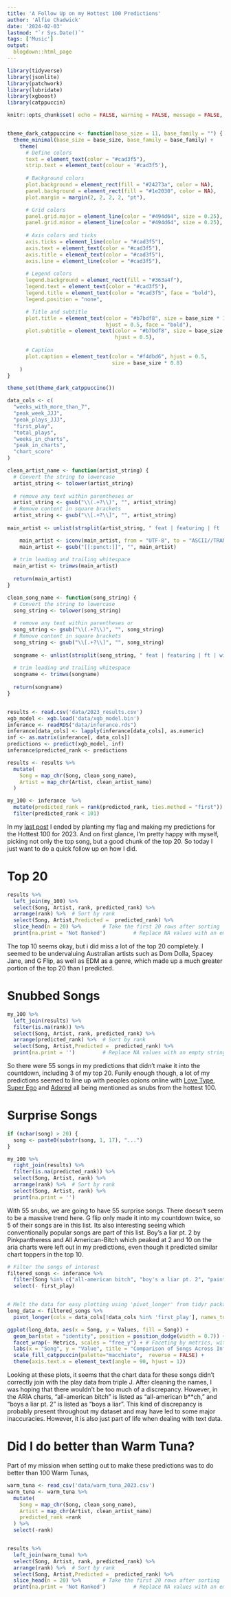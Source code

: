 ```yaml
---
title: 'A Follow Up on my Hottest 100 Predictions'
author: 'Alfie Chadwick'
date: '2024-02-03'
lastmod: "`r Sys.Date()`"
tags: ['Music']
output:
  blogdown::html_page
---
```



```R

library(tidyverse)
library(jsonlite)
library(patchwork)
library(lubridate)
library(xgboost)
library(catppuccin)

knitr::opts_chunk$set( echo = FALSE, warning = FALSE, message = FALSE, cache = TRUE)


theme_dark_catppuccino <- function(base_size = 11, base_family = "") {
  theme_minimal(base_size = base_size, base_family = base_family) +
    theme(
      # Define colors
      text = element_text(color = "#cad3f5"),
      strip.text = element_text(colour = '#cad3f5'),
      
      # Background colors
      plot.background = element_rect(fill = "#24273a", color = NA),
      panel.background = element_rect(fill = "#1e2030", color = NA),
      plot.margin = margin(2, 2, 2, 2, "pt"),

      # Grid colors
      panel.grid.major = element_line(color = "#494d64", size = 0.25),
      panel.grid.minor = element_line(color = "#494d64", size = 0.25),
      
      # Axis colors and ticks
      axis.ticks = element_line(color = "#cad3f5"),
      axis.text = element_text(color = "#cad3f5"),
      axis.title = element_text(color = "#cad3f5"),
      axis.line = element_line(color = "#cad3f5"),
      
      # Legend colors
      legend.background = element_rect(fill = "#363a4f"),
      legend.text = element_text(color = "#cad3f5"),
      legend.title = element_text(color = "#cad3f5", face = "bold"),
      legend.position = "none",

      # Title and subtitle
      plot.title = element_text(color = "#b7bdf8", size = base_size * 1.2, 
                                hjust = 0.5, face = "bold"),
      plot.subtitle = element_text(color = "#b7bdf8", size = base_size * 0.9,
                                   hjust = 0.5),
                                   
      # Caption
      plot.caption = element_text(color = "#f4dbd6", hjust = 0.5, 
                                  size = base_size * 0.8)
    )
}

theme_set(theme_dark_catppuccino())

```

```R

data_cols <- c(
  "weeks_with_more_than_7",
  "peak_week_JJJ",
  "peak_plays_JJJ",
  "first_play",
  "total_plays",
  "weeks_in_charts",
  "peak_in_charts",
  "chart_score"
)

clean_artist_name <- function(artist_string) {
  # Convert the string to lowercase
  artist_string <- tolower(artist_string)
  
  # remove any text within parentheses or 
  artist_string <- gsub("\\(.+?\\)", "", artist_string)
  # Remove content in square brackets
  artist_string <- gsub("\\[.+?\\]", "", artist_string)
  
main_artist <- unlist(strsplit(artist_string, " feat | featuring | ft | with | x | and | & | vs |, "))[1]

    main_artist <- iconv(main_artist, from = "UTF-8", to = "ASCII//TRANSLIT")
    main_artist <- gsub("[[:punct:]]", "", main_artist)
  
  # trim leading and trailing whitespace
  main_artist <- trimws(main_artist)
  
  return(main_artist)
}

clean_song_name <- function(song_string) {
  # Convert the string to lowercase
  song_string <- tolower(song_string)
  
  # remove any text within parentheses or 
  song_string <- gsub("\\(.+?\\)", "", song_string)
  # Remove content in square brackets
  song_string <- gsub("\\[.+?\\]", "", song_string)
  
  songname <- unlist(strsplit(song_string, " feat | featuring | ft | with "))[1]
  
  # trim leading and trailing whitespace
  songname <- trimws(songname)
  
  return(songname)
}


results <- read.csv('data/2023_results.csv')
xgb_model <- xgb.load('data/xgb_model.bin')
inferance <- readRDS("data/inferance.rds")
inferance[data_cols] <- lapply(inferance[data_cols], as.numeric)
inf <- as.matrix(inferance[, data_cols])
predictions <- predict(xgb_model, inf)
inferance$predicted_rank <- predictions

results <- results %>%
  mutate(
    Song = map_chr(Song, clean_song_name),
    Artist = map_chr(Artist, clean_artist_name)
  )

my_100 <- inferance  %>% 
  mutate(predicted_rank = rank(predicted_rank, ties.method = "first")) %>%
  filter(predicted_rank < 101)
```

In my [last post](/2024/01/26/predicting-the-2023-hottest-100/) I ended by planting my flag and making my predictions for the Hottest 100 for 2023. And on first glance, I'm pretty happy with myself, picking not only the top song, but a good chunk of the top 20. So today I just want to do a quick follow up on how I did.

# Top 20

```R

results %>% 
  left_join(my_100) %>%
  select(Song, Artist, rank, predicted_rank) %>%
  arrange(rank) %>%  # Sort by rank
  select(Song, Artist,Predicted =  predicted_rank) %>%
  slice_head(n = 20) %>%       # Take the first 20 rows after sorting
  print(na.print = 'Not Ranked')         # Replace NA values with an empty string for printing
```

The top 10 seems okay, but i did miss a lot of the top 20 completely. I seemed to be undervaluing Australian artists such as Dom Dolla, Spacey Jane, and G Flip, as well as EDM as a genre, which made up a much greater portion of the top 20 than I predicted.


# Snubbed Songs

```R

my_100 %>%
  left_join(results) %>%
  filter(is.na(rank)) %>%
  select(Song, Artist, rank, predicted_rank) %>%
  arrange(predicted_rank) %>%  # Sort by rank
  select(Song, Artist,Predicted =  predicted_rank) %>%
  print(na.print = '')         # Replace NA values with an empty string for printing
```

So there were 55 songs in my predictions that didn't make it into the countdown, including 3 of my top 20. Funily enough though, a lot of my predictions seemed to line up with peoples opions online with [Love Type](https://www.reddit.com/r/triplej/comments/1adh146/comment/kk1b24c/?utm_source=share&utm_medium=web2x&context=3), [Super Ego](https://www.reddit.com/r/triplej/comments/1adh146/comment/kk16o08/?utm_source=share&utm_medium=web2x&context=3) and [Adored](https://www.reddit.com/r/triplej/comments/1adh146/comment/kk1hqcl/?utm_source=share&utm_medium=web2x&context=3) all being mentioned as snubs from the hottest 100.


# Surprise Songs

```R

if (nchar(song) > 20) {
  song <- paste0(substr(song, 1, 17), "...")
}

my_100 %>%
  right_join(results) %>%
  filter(is.na(predicted_rank)) %>%
  select(Song, Artist, rank) %>%
  arrange(rank) %>%  # Sort by rank
  select(Song, Artist, rank) %>%
  print(na.print = '')
```

With 55 snubs, we are going to have 55 surprise songs. There doesn't seem to be  a massive trend here. G flip only made it into my countdown twice, so 5 of their songs are in this list. Its also interesting seeing which conventionally popular songs are part of this list.  Boy's a liar pt. 2  by Pinkpantheress and All American-Bitch which peaked at 2 and 10 on the aria charts were left out in my predictions, even though it predicted similar chart toppers in the top 10.

```R

# Filter the songs of interest
filtered_songs <- inferance %>%
  filter(Song %in% c("all-american bitch", "boy's a liar pt. 2", "paint the town red", "vampire")) %>%
  select(- first_play)


# Melt the data for easy plotting using 'pivot_longer' from tidyr package
long_data <- filtered_songs %>%
  pivot_longer(cols = data_cols[!data_cols %in% 'first_play'], names_to = "Metrics", values_to = "Values")

ggplot(long_data, aes(x = Song, y = Values, fill = Song)) +
  geom_bar(stat = "identity", position = position_dodge(width = 0.7)) +
  facet_wrap(~ Metrics, scales = "free_y") + # Faceting by metrics, with separate y scales
  labs(x = "Song", y = "Value", title = "Comparison of Songs Across Inferance Features") +
  scale_fill_catppuccin(palette="macchiato",  reverse = FALSE) +
  theme(axis.text.x = element_text(angle = 90, hjust = 1))
```

Looking at these plots, it seems that the chart data for these songs didn't correctly join with the play data from triple J. After cleaning the names, I was hoping that there wouldn't be too much of a discrepancy. However, in the ARIA charts, "all-american bitch" is listed as "all-american b\*\*ch," and "boys a liar pt. 2" is listed as "boys a liar". This kind of discrepancy is probably present throughout my dataset and may have led to some major inaccuracies. However, it is also just part of life when dealing with text data.

# Did I do better than Warm Tuna?

Part of my mission when setting out to make these predictions was to do better than 100 Warm Tunas, 


```R

warm_tuna <- read_csv('data/warm_tuna_2023.csv')
warm_tuna <- warm_tuna %>%
  mutate(
    Song = map_chr(Song, clean_song_name),
    Artist = map_chr(Artist, clean_artist_name)
    predicted_rank =rank
  ) %>%
  select(-rank)


results %>% 
  left_join(warm_tuna) %>%
  select(Song, Artist, rank, predicted_rank) %>%
  arrange(rank) %>%  # Sort by rank
  select(Song, Artist,Predicted =  predicted_rank) %>%
  slice_head(n = 20) %>%       # Take the first 20 rows after sorting
  print(na.print = 'Not Ranked')         # Replace NA values with an empty string for printing
```
